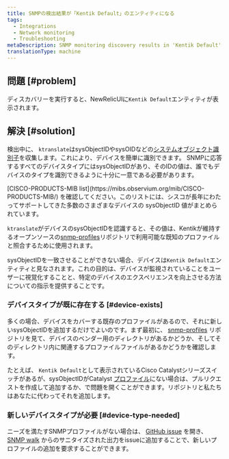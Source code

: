 ```yaml
---
title: SNMPの検出結果が「Kentik Default」のエンティティになる
tags:
  - Integrations
  - Network monitoring
  - Troubleshooting
metaDescription: SNMP monitoring discovery results in 'Kentik Default' entities in the New Relic UI.
translationType: machine
---
```


## 問題 [#problem]

ディスカバリーを実行すると、NewRelicUIに`Kentik Default`エンティティが表示されます。

## 解決 [#solution]

検出中に、 `ktranslate`はsysObjectIDやsysOIDなどの[システムオブジェクト識別子](http://oid-info.com/get/1.3.6.1.2.1.1.2)を収集します。これにより、デバイスを簡単に識別できます。 SNMPに応答するすべてのデバイスタイプにはsysObjectIDがあり、そのIDの値は、誰でもデバイスのタイプを識別できるように十分に一意である必要があります。

<Callout variant="tip">
  [CISCO-PRODUCTS-MIB list](https://mibs.observium.org/mib/CISCO-PRODUCTS-MIB/) を確認してください。このリストには、シスコが長年にわたってサポートしてきた多数のさまざまなデバイスの sysObjectID 値がまとめられています。
</Callout>

`ktranslate`がデバイスのsysObjectIDを認識すると、その値は、Kentikが維持するオープンソースの[snmp-profiles](https://github.com/kentik/snmp-profiles)リポジトリで利用可能な既知のプロファイルと照合するために使用されます。

sysObjectIDを一致させることができない場合、デバイスは`Kentik Default`エンティティと見なされます。これの目的は、デバイスが監視されていることをユーザーに視覚化することと、特定のデバイスのエクスペリエンスを向上させる方法についての指示を提供することです。

### デバイスタイプが既に存在する [#device-exists]

多くの場合、デバイスをカバーする既存のプロファイルがあるので、それに新しいsysObjectIDを追加するだけでよいのです。まず最初に、 [snmp-profiles](https://github.com/kentik/snmp-profiles/tree/main/profiles/kentik_snmp) リポジトリを見て、デバイスのベンダー用のディレクトリがあるかどうか、そしてそのディレクトリ内に関連するプロファイルファイルがあるかどうかを確認します。

たとえば、 `Kentik Default`として表示されているCisco Catalystシリーズスイッチがあるが、sysObjectIDがCatalyst [プロファイル](https://github.com/kentik/snmp-profiles/blob/main/profiles/kentik_snmp/cisco/cisco-catalyst.yml)にない場合は、プルリクエストを作成して追加するか、で問題を開くことができます。リポジトリと私たちはあなたに代わってそれを追加します。

### 新しいデバイスタイプが必要 [#device-type-needed]

ニーズを満たすSNMPプロファイルがない場合は、 [GitHub issue](https://github.com/kentik/snmp-profiles/issues/new/choose) を開き、 [SNMP walk](/docs/network-performance-monitoring/troubleshooting/snmp-walk) からのサニタイズされた出力をissueに追加することで、新しいプロファイルの追加を要求することができます。